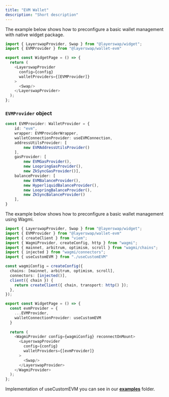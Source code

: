 ```yaml
---
title: "EVM Wallet"
description: "Short description"
---
```


The example below shows how to preconfigure a basic wallet management with native widget package.

```typescript  theme={"system"}
import { LayerswapProvider, Swap } from "@layerswap/widget";
import { EVMProvider } from "@layerswap/wallet-evm"

export const WidgetPage = () => {
  return (
    <LayerswapProvider 
      config={config}
      walletProviders={[EVMProvider]}
    >
      <Swap/>
    </LayerswapProvider>
  );
};
```

### `EVMProvider` object

```TypeScript  theme={"system"}
const EVMProvider: WalletProvider = {
    id: "evm",
    wrapper: EVMProviderWrapper,
    walletConnectionProvider: useEVMConnection,
    addressUtilsProvider: [
        new EVMAddressUtilsProvider()
    ],
    gasProvider: [
        new EVMGasProvider(),
        new LoopringGasProvider(),
        new ZkSyncGasProvider()],
    balanceProvider: [
        new EVMBalanceProvider(),
        new HyperliquidBalanceProvider(),
        new LoopringBalanceProvider(),
        new ZkSyncBalanceProvider()
    ],
}
```


The example below shows how to preconfigure a basic wallet management using Wagmi.

```typescript  theme={"system"}
import { LayerswapProvider, Swap } from "@layerswap/widget";
import { EVMProvider } from "@layerswap/wallet-evm"
import { createClient } from "viem";
import { WagmiProvider, createConfig, http } from "wagmi";
import { mainnet, arbitrum, optimism, scroll } from "wagmi/chains";
import { injected } from "wagmi/connectors";
import { useCustomEVM } from "./useCustomEVM"

const wagmiConfig = createConfig({
  chains: [mainnet, arbitrum, optimism, scroll],
  connectors: [injected()],
  client({ chain }) {
    return createClient({ chain, transport: http() });
  },
});

export const WidgetPage = () => {
  const evmProvider = {
    ...EVMProvider,
    walletConnectionProvider: useCustomEVM
  }
  
  return (
    <WagmiProvider config={wagmiConfig} reconnectOnMount>
      <LayerswapProvider 
        config={config}
        walletProviders={[evmProvider]}
      >
        <Swap/>
      </LayerswapProvider>
    </WagmiProvider>
  );
};
```

Implementation of useCustomEVM you can see in our [**examples**](https://github.com/layerswap/layerswapapp/tree/dev-monorepo/examples) folder.